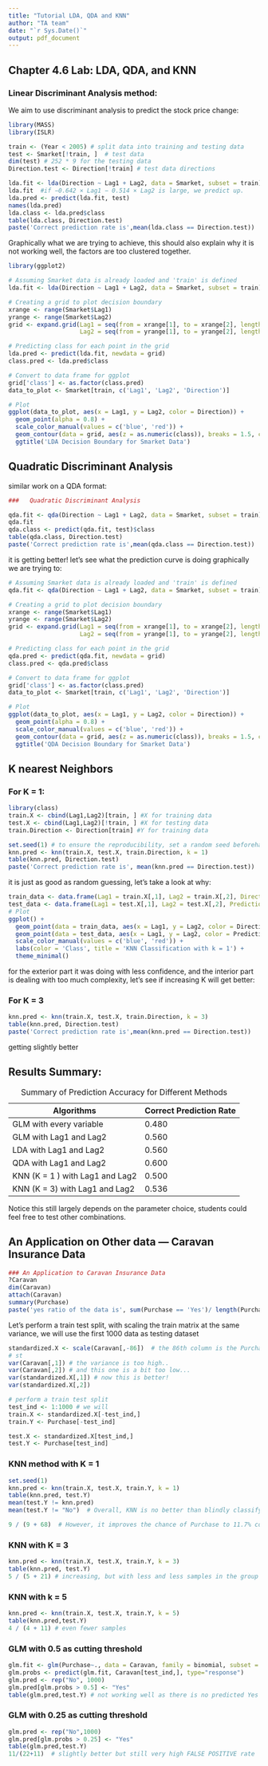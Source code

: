 ```yaml
---
title: "Tutorial LDA, QDA and KNN"
author: "TA team"
date: "`r Sys.Date()`"
output: pdf_document
---
```


## Chapter 4.6 Lab: LDA, QDA, and KNN

   
### Linear Discriminant Analysis method:

We aim to use discriminant analysis to predict the stock price change:

```r
library(MASS)
library(ISLR)

train <- (Year < 2005) # split data into training and testing data
test <- Smarket[!train, ]  # test data
dim(test) # 252 * 9 for the testing data
Direction.test <- Direction[!train] # test data directions

lda.fit <- lda(Direction ~ Lag1 + Lag2, data = Smarket, subset = train)
lda.fit  #if −0.642 × Lag1 − 0.514 × Lag2 is large, we predict up.
lda.pred <- predict(lda.fit, test)
names(lda.pred)
lda.class <- lda.pred$class
table(lda.class, Direction.test)
paste('Correct prediction rate is',mean(lda.class == Direction.test))  #similar results to logistic regression
```

Graphically what we are trying to achieve, this should also explain why it is not working well, the factors are too clustered together.

```r
library(ggplot2)

# Assuming Smarket data is already loaded and 'train' is defined
lda.fit <- lda(Direction ~ Lag1 + Lag2, data = Smarket, subset = train)

# Creating a grid to plot decision boundary
xrange <- range(Smarket$Lag1)
yrange <- range(Smarket$Lag2)
grid <- expand.grid(Lag1 = seq(from = xrange[1], to = xrange[2], length.out = 200),
                    Lag2 = seq(from = yrange[1], to = yrange[2], length.out = 200))

# Predicting class for each point in the grid
lda.pred <- predict(lda.fit, newdata = grid)
class.pred <- lda.pred$class

# Convert to data frame for ggplot
grid['class'] <- as.factor(class.pred)
data_to_plot <- Smarket[train, c('Lag1', 'Lag2', 'Direction')]

# Plot
ggplot(data_to_plot, aes(x = Lag1, y = Lag2, color = Direction)) + 
  geom_point(alpha = 0.8) + 
  scale_color_manual(values = c('blue', 'red')) +
  geom_contour(data = grid, aes(z = as.numeric(class)), breaks = 1.5, color = 'black') +
  ggtitle('LDA Decision Boundary for Smarket Data')
```

## Quadratic Discriminant Analysis

similar work on a QDA format:

```r
###   Quadratic Discriminant Analysis

qda.fit <- qda(Direction ~ Lag1 + Lag2, data = Smarket, subset = train)
qda.fit
qda.class <- predict(qda.fit, test)$class
table(qda.class, Direction.test)
paste('Correct prediction rate is',mean(qda.class == Direction.test))
```

it is getting better! let's see what the prediction curve is doing graphically we are trying to:

```r
# Assuming Smarket data is already loaded and 'train' is defined
qda.fit <- qda(Direction ~ Lag1 + Lag2, data = Smarket, subset = train)

# Creating a grid to plot decision boundary
xrange <- range(Smarket$Lag1)
yrange <- range(Smarket$Lag2)
grid <- expand.grid(Lag1 = seq(from = xrange[1], to = xrange[2], length.out = 200),
                    Lag2 = seq(from = yrange[1], to = yrange[2], length.out = 200))

# Predicting class for each point in the grid
qda.pred <- predict(qda.fit, newdata = grid)
class.pred <- qda.pred$class

# Convert to data frame for ggplot
grid['class'] <- as.factor(class.pred)
data_to_plot <- Smarket[train, c('Lag1', 'Lag2', 'Direction')]

# Plot
ggplot(data_to_plot, aes(x = Lag1, y = Lag2, color = Direction)) + 
  geom_point(alpha = 0.8) + 
  scale_color_manual(values = c('blue', 'red')) +
  geom_contour(data = grid, aes(z = as.numeric(class)), breaks = 1.5, color = 'black') +
  ggtitle('QDA Decision Boundary for Smarket Data')
```

## K nearest Neighbors

### For K = 1:

```r
library(class)
train.X <- cbind(Lag1,Lag2)[train, ] #X for training data
test.X <- cbind(Lag1,Lag2)[!train, ] #X for testing data
train.Direction <- Direction[train] #Y for training data

set.seed(1) # to ensure the reproducibility, set a random seed beforehand
knn.pred <- knn(train.X, test.X, train.Direction, k = 1)
table(knn.pred, Direction.test)
paste('Correct prediction rate is', mean(knn.pred == Direction.test))
```

it is just as good as random guessing, let's take a look at why:

```r
train_data <- data.frame(Lag1 = train.X[,1], Lag2 = train.X[,2], Direction = train.Direction)
test_data <- data.frame(Lag1 = test.X[,1], Lag2 = test.X[,2], Prediction = knn.pred)
# Plot
ggplot() +
  geom_point(data = train_data, aes(x = Lag1, y = Lag2, color = Direction), shape = 1) +
  geom_point(data = test_data, aes(x = Lag1, y = Lag2, color = Prediction), shape = 4) +
  scale_color_manual(values = c('blue', 'red')) +
  labs(color = 'Class', title = 'KNN Classification with k = 1') +
  theme_minimal()
```

for the exterior part it was doing with less confidence, and the interior part is dealing with too much complexity, let's see if increasing K will get better:

### For K = 3

```r
knn.pred <- knn(train.X, test.X, train.Direction, k = 3)
table(knn.pred, Direction.test)
paste('Correct prediction rate is',mean(knn.pred == Direction.test))
```

getting slightly better

## Results Summary:

| Algorithms                      | Correct Prediction Rate |
|---------------------------------|-------------------------|
| GLM with every variable         | 0.480                   |
| GLM with Lag1 and Lag2          | 0.560                   |
| LDA with Lag1 and Lag2          | 0.560                   |
| QDA with Lag1 and Lag2          | 0.600                   |
| KNN (K = 1 ) with Lag1 and Lag2 | 0.500                   |
| KNN (K = 3) with Lag1 and Lag2  | 0.536                   |

: Summary of Prediction Accuracy for Different Methods

Notice this still largely depends on the parameter choice, students could feel free to test other combinations.

## An Application on Other data --- Caravan Insurance Data

```r
### An Application to Caravan Insurance Data
?Caravan
dim(Caravan)
attach(Caravan)
summary(Purchase)
paste('yes ratio of the data is', sum(Purchase == 'Yes')/ length(Purchase))  # the ratio of Yes is very small, i.e. the two classes are highly imbalanced

```

Let's perform a train test split, with scaling the train matrix at the same variance, we will use the first 1000 data as testing dataset

```r
standardized.X <- scale(Caravan[,-86])  # the 86th column is the Purchase outcome
# st
var(Caravan[,1]) # the variance is too high..
var(Caravan[,2]) # and this one is a bit too low...
var(standardized.X[,1]) # now this is better! 
var(standardized.X[,2])

# perform a train test split
test_ind <- 1:1000 # we will 
train.X <- standardized.X[-test_ind,]
train.Y <- Purchase[-test_ind]

test.X <- standardized.X[test_ind,]
test.Y <- Purchase[test_ind]
```

### KNN method with K = 1

```r

set.seed(1)
knn.pred <- knn(train.X, test.X, train.Y, k = 1)
table(knn.pred, test.Y)
mean(test.Y != knn.pred)
mean(test.Y != "No")  # Overall, KNN is no better than blindly classifying to "No"

9 / (9 + 68)  # However, it improves the chance of Purchase to 11.7% comparing to 5.8% if we look at the predicted 'Yes' group. (think of a compaignian, this forecasted group might be good to target compare to target a general population)
```

### KNN with K = 3

```r
knn.pred <- knn(train.X, test.X, train.Y, k = 3)
table(knn.pred, test.Y)
5 / (5 + 21) # increasing, but with less and less samples in the group


```

### KNN with k = 5

```r
knn.pred <- knn(train.X, test.X, train.Y, k = 5)
table(knn.pred,test.Y)
4 / (4 + 11) # even fewer samples


```

### GLM with 0.5 as cutting threshold

```r
glm.fit <- glm(Purchase~., data = Caravan, family = binomial, subset = -test_ind)
glm.probs <- predict(glm.fit, Caravan[test_ind,], type="response")
glm.pred <- rep("No", 1000)
glm.pred[glm.probs > 0.5] <- "Yes"
table(glm.pred,test.Y) # not working well as there is no predicted Yes value correctly. This might indicate us to lower the threshold to make the decision


```

### GLM with 0.25 as cutting threshold

```r
glm.pred <- rep("No",1000)
glm.pred[glm.probs > 0.25] <- "Yes"
table(glm.pred,test.Y) 
11/(22+11)  # slightly better but still very high FALSE POSITIVE rate
```
